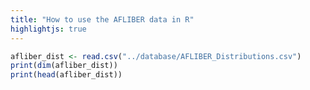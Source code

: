 ```yaml
---
title: "How to use the AFLIBER data in R"
highlightjs: true
---
```



```r

afliber_dist <- read.csv("../database/AFLIBER_Distributions.csv")
print(dim(afliber_dist))
print(head(afliber_dist))

```


